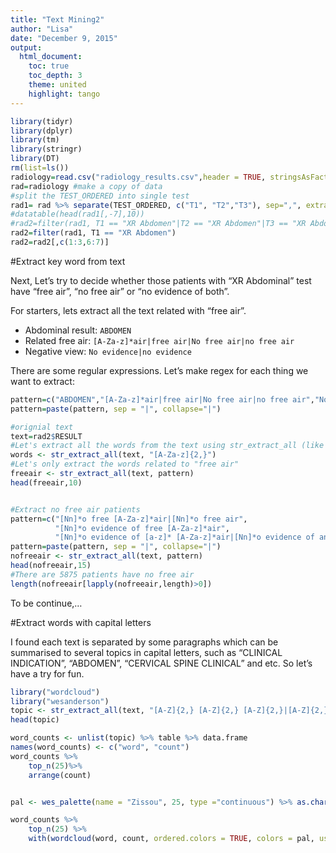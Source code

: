 ```yaml
---
title: "Text Mining2"
author: "Lisa"
date: "December 9, 2015"
output: 
  html_document:
    toc: true
    toc_depth: 3
    theme: united
    highlight: tango
---
```



```r
library(tidyr)
library(dplyr)
library(tm)
library(stringr)
library(DT)
rm(list=ls())
radiology=read.csv("radiology_results.csv",header = TRUE, stringsAsFactors=FALSE) #set strings As Strings
rad=radiology #make a copy of data
#split the TEST_ORDERED into single test
rad1= rad %>% separate(TEST_ORDERED, c("T1", "T2","T3"), sep=",", extra = "drop", fill = "right")
#datatable(head(rad1[,-7],10))
#rad2=filter(rad1, T1 == "XR Abdomen"|T2 == "XR Abdomen"|T3 == "XR Abdomen")
rad2=filter(rad1, T1 == "XR Abdomen")
rad2=rad2[,c(1:3,6:7)]
```

#Extract key word from text

Next, Let's try to decide whether those patients with "XR Abdominal" test have "free air", "no free air" or "no evidence of both".

For starters, lets extract all the text related with "free air". 

* Abdominal result: `ABDOMEN`
* Related free air: `[A-Za-z]*air|free air|No free air|no free air`
* Negative view: `No evidence|no evidence`

There are some regular expressions. Let's make regex for each thing we want to extract:

```r
pattern=c("ABDOMEN","[A-Za-z]*air|free air|No free air|no free air","No evidence|no evidence")
pattern=paste(pattern, sep = "|", collapse="|")

#orignial text
text=rad2$RESULT
#Let's extract all the words from the text using str_extract_all (like grep(...,value = TRUE))
words <- str_extract_all(text, "[A-Za-z]{2,}")
#Let's only extract the words related to "free air"
freeair <- str_extract_all(text, pattern)
head(freeair,10)


#Extract no free air patients
pattern=c("[Nn]*o free [A-Za-z]*air|[Nn]*o free air",
          "[Nn]*o evidence of free [A-Za-z]*air",
          "[Nn]*o evidence of [a-z]* [A-Za-z]*air|[Nn]*o evidence of any free air")
pattern=paste(pattern, sep = "|", collapse="|")
nofreeair <- str_extract_all(text, pattern)
head(nofreeair,15)
#There are 5875 patients have no free air
length(nofreeair[lapply(nofreeair,length)>0])

```

To be continue,...



#Extract words with capital letters

I found each text is separated by some paragraphs which can be summarised to several topics in capital letters, such as "CLINICAL INDICATION", "ABDOMEN", "CERVICAL SPINE CLINICAL" and etc. So let's have a try for fun.


```r
library("wordcloud")
library("wesanderson")
topic <- str_extract_all(text, "[A-Z]{2,} [A-Z]{2,} [A-Z]{2,}|[A-Z]{2,} [A-Z]{2,}|[A-Z]{2,}")
head(topic)

word_counts <- unlist(topic) %>% table %>% data.frame
names(word_counts) <- c("word", "count")
word_counts %>%
    top_n(25)%>%
    arrange(count)


pal <- wes_palette(name = "Zissou", 25, type ="continuous") %>% as.character()

word_counts %>%
    top_n(25) %>%
    with(wordcloud(word, count, ordered.colors = TRUE, colors = pal, use.r.layout = TRUE,scale = c(2.5, 0.5)))


```

